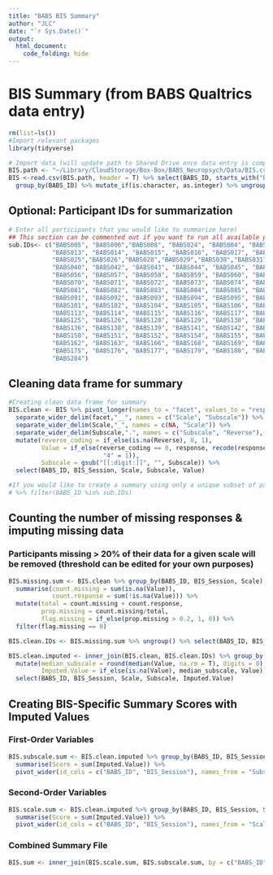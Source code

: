 ```yaml
---
title: "BABS BIS Summary"
author: "JLC"
date: "`r Sys.Date()`"
output: 
  html_document:
    code_folding: hide
---
```


# BIS Summary (from BABS Qualtrics data entry)

```r
rm(list=ls())
#Import relevant packages
library(tidyverse)

# Import data (will update path to Shared Drive once data entry is complete)
BIS.path <- "~/Library/CloudStorage/Box-Box/BABS_Neuropsych/Data/BIS.csv"
BIS <-read.csv(BIS.path, header = T) %>% select(BABS_ID, starts_with("BIS")) %>%
  group_by(BABS_ID) %>% mutate_if(is.character, as.integer) %>% ungroup()
```

## Optional: Participant IDs for summarization

```r
# Enter all participants that you would like to summarize here)
## This section can be commented out if you want to run all available participants
sub.IDs<- c("BABS005", "BABS006","BABS008", "BABS024", "BABS004", "BABS007", "BABS009", "BABS010", "BABS011", "BABS012",
            "BABS013", "BABS014", "BABS015", "BABS016", "BABS017", "BABS019", "BABS020", "BABS021", "BABS022", "BABS023",
            "BABS025","BABS026","BABS028","BABS029","BABS030","BABS031","BABS033","BABS035","BABS036","BABS037","BABS038",
            "BABS040", "BABS042", "BABS043", "BABS044", "BABS045", "BABS046", "BABS049", "BABS051", "BABS053", "BABS055",
            "BABS056", "BABS057", "BABS058", "BABS059", "BABS060", "BABS061", "BABS062", "BABS066", "BABS067", "BABS069",
            "BABS070", "BABS071", "BABS072", "BABS073", "BABS074", "BABS075", "BABS076", "BABS077", "BABS079", "BABS080",
            "BABS081", "BABS082", "BABS083", "BABS084", "BABS085", "BABS086", "BABS087", "BABS088", "BABS089", "BABS090",
            "BABS091", "BABS092", "BABS093", "BABS094", "BABS095", "BABS096", "BABS097", "BABS098", "BABS099", "BABS100",
            "BABS101", "BABS102", "BABS104", "BABS105", "BABS106", "BABS107", "BABS108", "BABS110", "BABS111", "BABS112",
            "BABS113", "BABS114", "BABS115", "BABS116", "BABS117", "BABS118", "BABS119", "BABS121", "BABS122", "BABS124",
            "BABS125", "BABS126", "BABS128", "BABS129", "BABS130", "BABS131", "BABS132", "BABS133", "BABS134", "BABS135",
            "BABS136", "BABS138", "BABS139", "BABS141", "BABS142", "BABS143", "BABS145", "BABS146", "BABS147", "BABS148",
            "BABS150", "BABS151", "BABS152", "BABS154", "BABS155", "BABS157","BABS158", "BABS159", "BABS160", "BABS161",
            "BABS162", "BABS163", "BABS166", "BABS168", "BABS169", "BABS170", "BABS171", "BABS172", "BABS173", "BABS174",
            "BABS175", "BABS176", "BABS177", "BABS179", "BABS180", "BABS181", "BABS196", "BABS266", "BABS272", "BABS279",
            "BABS284")
```

## Cleaning data frame for summary

```r
#Creating clean data frame for summary
BIS.clean <- BIS %>% pivot_longer(names_to = "facet", values_to = "response", -c(BABS_ID, BIS_Session)) %>%
  separate_wider_delim(facet,"__", names = c("Scale", "Subscale")) %>%
  separate_wider_delim(Scale,"_", names = c(NA, "Scale")) %>%
  separate_wider_delim(Subscale,".", names = c("Subscale", "Reverse"), too_few = "align_start") %>%
  mutate(reverse_coding = if_else(is.na(Reverse), 0, 1),
         Value = if_else(reverse_coding == 0, response, recode(response, "1" = 4, "2" = 3, "3" = 2, 
                          "4" = 1)),
         Subscale = gsub("[[:digit:]]", "", Subscale)) %>%
  select(BABS_ID, BIS_Session, Scale, Subscale, Value)

#If you would like to create a summary using only a unique subset of participant IDs that you have supplied (in previous code chunk), you can simply add the following line of code to filter the raw data to the code above
# %>% filter(BABS_ID %in% sub.IDs)
```

## Counting the number of missing responses & imputing missing data
### Participants missing > 20% of their data for a given scale will be removed (threshold can be edited for your own purposes)

```r
BIS.missing.sum <- BIS.clean %>% group_by(BABS_ID, BIS_Session, Scale) %>%
  summarise(count.missing = sum(is.na(Value)),
            count.response = sum(!is.na(Value))) %>%
  mutate(total = count.missing + count.response,
         prop.missing = count.missing/total,
         flag.missing = if_else(prop.missing > 0.2, 1, 0)) %>%
  filter(flag.missing == 0)

BIS.clean.IDs <- BIS.missing.sum %>% ungroup() %>% select(BABS_ID, BIS_Session) %>% group_by(BABS_ID, BIS_Session) %>% distinct()

BIS.clean.imputed <- inner_join(BIS.clean, BIS.clean.IDs) %>% group_by(BABS_ID, BIS_Session, Scale, Subscale) %>%
  mutate(median_subscale = round(median(Value, na.rm = T), digits = 0),
         Imputed.Value = if_else(is.na(Value), median_subscale, Value)) %>% ungroup() %>%
  select(BABS_ID, BIS_Session, Scale, Subscale, Imputed.Value)
```

## Creating BIS-Specific Summary Scores with Imputed Values
### First-Order Variables

```r
BIS.subscale.sum <- BIS.clean.imputed %>% group_by(BABS_ID, BIS_Session, Subscale) %>%
  summarise(Score = sum(Imputed.Value)) %>%
  pivot_wider(id_cols = c("BABS_ID", "BIS_Session"), names_from = "Subscale", names_prefix = "FirstOrder_", values_from = "Score")
```

### Second-Order Variables

```r
BIS.scale.sum <- BIS.clean.imputed %>% group_by(BABS_ID, BIS_Session, Scale) %>%
  summarise(Score = sum(Imputed.Value)) %>%
  pivot_wider(id_cols = c("BABS_ID", "BIS_Session"), names_from = "Scale", names_prefix = "SecondOrder_", values_from = "Score")
```

### Combined Summary File

```r
BIS.sum <- inner_join(BIS.scale.sum, BIS.subscale.sum, by = c("BABS_ID", "BIS_Session"))
```